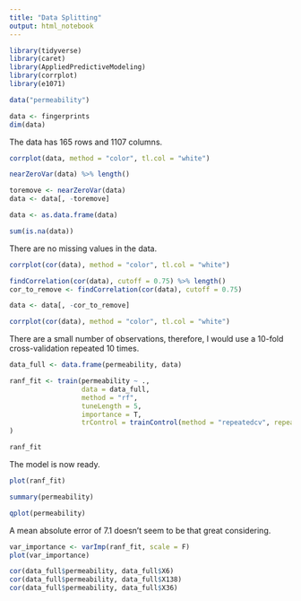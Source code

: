 ```yaml
---
title: "Data Splitting"
output: html_notebook
---
```


```r
library(tidyverse)
library(caret)
library(AppliedPredictiveModeling)
library(corrplot)
library(e1071)
```

```r
data("permeability")
```

```r
data <- fingerprints
dim(data)
```
The data has 165 rows and 1107 columns. 

```r
corrplot(data, method = "color", tl.col = "white")
```

```r
nearZeroVar(data) %>% length()
```

```r
toremove <- nearZeroVar(data)
data <- data[, -toremove]

data <- as.data.frame(data)
```

```r
sum(is.na(data))
```
There are no missing values in the data.

```r
corrplot(cor(data), method = "color", tl.col = "white")
```


```r
findCorrelation(cor(data), cutoff = 0.75) %>% length()
cor_to_remove <- findCorrelation(cor(data), cutoff = 0.75)
```

```r
data <- data[, -cor_to_remove]
```

```r
corrplot(cor(data), method = "color", tl.col = "white")
```

There are a small number of observations, therefore, I would use a 10-fold cross-validation repeated 10 times.

```r
data_full <- data.frame(permeability, data)
```

```r
ranf_fit <- train(permeability ~ .,
                  data = data_full,
                  method = "rf",
                  tuneLength = 5,
                  importance = T,
                  trControl = trainControl(method = "repeatedcv", repeats = 5, number = 10, verboseIter = T)
)
```

```r
ranf_fit
```

The model is now ready.

```r
plot(ranf_fit)
```

```r
summary(permeability)
```

```r
qplot(permeability)
```

A mean absolute error of 7.1 doesn't seem to be that great considering.

```r
var_importance <- varImp(ranf_fit, scale = F)
plot(var_importance)
```

```r
cor(data_full$permeability, data_full$X6)
cor(data_full$permeability, data_full$X138)
cor(data_full$permeability, data_full$X36)
```


